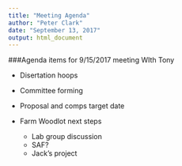 ```yaml
---
title: "Meeting Agenda"
author: "Peter Clark"
date: "September 13, 2017"
output: html_document
---
```


###Agenda items for 9/15/2017 meeting WIth Tony

* Disertation hoops
+ Committee forming
+ Proposal and comps target date   



* Farm Woodlot next steps   
  + Lab group discussion   
  + SAF?   
  + Jack's project   
  